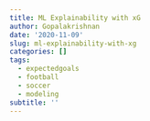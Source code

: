 ```yaml
---
title: ML Explainability with xG
author: Gopalakrishnan
date: '2020-11-09'
slug: ml-explainability-with-xg
categories: []
tags:
  - expectedgoals
  - football
  - soccer
  - modeling
subtitle: ''
---
```


